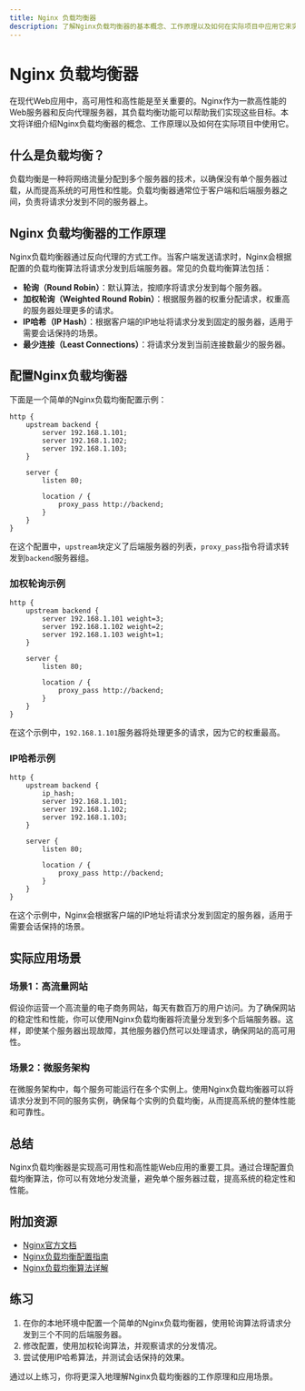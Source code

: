 ```yaml
---
title: Nginx 负载均衡器
description: 了解Nginx负载均衡器的基本概念、工作原理以及如何在实际项目中应用它来实现高可用架构。
---
```


# Nginx 负载均衡器

在现代Web应用中，高可用性和高性能是至关重要的。Nginx作为一款高性能的Web服务器和反向代理服务器，其负载均衡功能可以帮助我们实现这些目标。本文将详细介绍Nginx负载均衡器的概念、工作原理以及如何在实际项目中使用它。

## 什么是负载均衡？

负载均衡是一种将网络流量分配到多个服务器的技术，以确保没有单个服务器过载，从而提高系统的可用性和性能。负载均衡器通常位于客户端和后端服务器之间，负责将请求分发到不同的服务器上。

## Nginx 负载均衡器的工作原理

Nginx负载均衡器通过反向代理的方式工作。当客户端发送请求时，Nginx会根据配置的负载均衡算法将请求分发到后端服务器。常见的负载均衡算法包括：

- **轮询（Round Robin）**：默认算法，按顺序将请求分发到每个服务器。
- **加权轮询（Weighted Round Robin）**：根据服务器的权重分配请求，权重高的服务器处理更多的请求。
- **IP哈希（IP Hash）**：根据客户端的IP地址将请求分发到固定的服务器，适用于需要会话保持的场景。
- **最少连接（Least Connections）**：将请求分发到当前连接数最少的服务器。

## 配置Nginx负载均衡器

下面是一个简单的Nginx负载均衡配置示例：

```nginx
http {
    upstream backend {
        server 192.168.1.101;
        server 192.168.1.102;
        server 192.168.1.103;
    }

    server {
        listen 80;

        location / {
            proxy_pass http://backend;
        }
    }
}
```

在这个配置中，`upstream`块定义了后端服务器的列表，`proxy_pass`指令将请求转发到`backend`服务器组。

### 加权轮询示例

```nginx
http {
    upstream backend {
        server 192.168.1.101 weight=3;
        server 192.168.1.102 weight=2;
        server 192.168.1.103 weight=1;
    }

    server {
        listen 80;

        location / {
            proxy_pass http://backend;
        }
    }
}
```

在这个示例中，`192.168.1.101`服务器将处理更多的请求，因为它的权重最高。

### IP哈希示例

```nginx
http {
    upstream backend {
        ip_hash;
        server 192.168.1.101;
        server 192.168.1.102;
        server 192.168.1.103;
    }

    server {
        listen 80;

        location / {
            proxy_pass http://backend;
        }
    }
}
```

在这个示例中，Nginx会根据客户端的IP地址将请求分发到固定的服务器，适用于需要会话保持的场景。

## 实际应用场景

### 场景1：高流量网站

假设你运营一个高流量的电子商务网站，每天有数百万的用户访问。为了确保网站的稳定性和性能，你可以使用Nginx负载均衡器将流量分发到多个后端服务器。这样，即使某个服务器出现故障，其他服务器仍然可以处理请求，确保网站的高可用性。

### 场景2：微服务架构

在微服务架构中，每个服务可能运行在多个实例上。使用Nginx负载均衡器可以将请求分发到不同的服务实例，确保每个实例的负载均衡，从而提高系统的整体性能和可靠性。

## 总结

Nginx负载均衡器是实现高可用性和高性能Web应用的重要工具。通过合理配置负载均衡算法，你可以有效地分发流量，避免单个服务器过载，提高系统的稳定性和性能。

## 附加资源

- [Nginx官方文档](https://nginx.org/en/docs/)
- [Nginx负载均衡配置指南](https://www.nginx.com/resources/wiki/start/topics/examples/loadbalanceexample/)
- [Nginx负载均衡算法详解](https://www.digitalocean.com/community/tutorials/understanding-nginx-http-proxying-load-balancing)

## 练习

1. 在你的本地环境中配置一个简单的Nginx负载均衡器，使用轮询算法将请求分发到三个不同的后端服务器。
2. 修改配置，使用加权轮询算法，并观察请求的分发情况。
3. 尝试使用IP哈希算法，并测试会话保持的效果。

通过以上练习，你将更深入地理解Nginx负载均衡器的工作原理和应用场景。